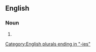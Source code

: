 ==English==

===Noun===
{{head|en|noun form}}

# {{plural of|en|medfly}}

[[Category:English plurals ending in "-ies"]]